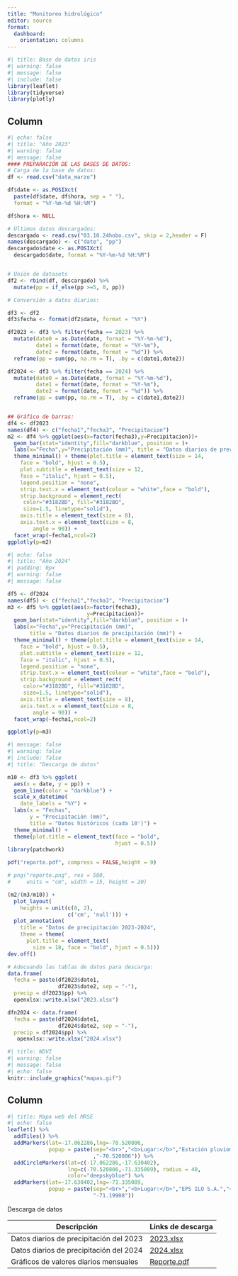 ```yaml
---
title: "Monitoreo hidrológico"
editor: source
format: 
  dashboard:
    orientation: columns
---
```


```r
#| title: Base de datos iris
#| warning: false
#| message: false
#| include: false
library(leaflet)
library(tidyverse)
library(plotly)
```

## Column {.tabset width="65%"}


```r
#| echo: false
#| title: "Año 2023"
#| warning: false
#| message: false
#### PREPARACIÓN DE LAS BASES DE DATOS:
# Carga de la base de datos:
df <- read.csv("data_marzo")

df$date <- as.POSIXct(
  paste(df$date, df$hora, sep = " "),
  format = "%Y-%m-%d %H:%M")

df$hora <- NULL

# Últimos datos descargados:
descargado <- read.csv("03.10.24hobo.csv", skip = 2,header = F)
names(descargado) <- c("date", "pp")
descargado$date <- as.POSIXct(
  descargado$date, format = "%Y-%m-%d %H:%M")


# Unión de datasets
df2 <- rbind(df, descargado) %>% 
  mutate(pp = if_else(pp >=5, 0, pp))

# Conversión a datos diarios:

df3 <- df2
df3$fecha <- format(df2$date, format = "%Y")

df2023 <- df3 %>% filter(fecha == 2023) %>% 
  mutate(date0 = as.Date(date, format = "%Y-%m-%d"),
         date1 = format(date, format = "%Y-%m"),
         date2 = format(date, format = "%d")) %>% 
  reframe(pp = sum(pp, na.rm = T), .by = c(date1,date2))

df2024 <- df3 %>% filter(fecha == 2024) %>% 
  mutate(date0 = as.Date(date, format = "%Y-%m-%d"),
         date1 = format(date, format = "%Y-%m"),
         date2 = format(date, format = "%d")) %>% 
  reframe(pp = sum(pp, na.rm = T), .by = c(date1,date2))


## Gráfico de barras:
df4 <- df2023
names(df4) <- c("fecha1","fecha3", "Precipitacion")
m2 <- df4 %>% ggplot(aes(x=factor(fecha3),y=Precipitacion))+
  geom_bar(stat="identity",fill="darkblue", position = )+
  labs(x="Fecha",y="Precipitación (mm)", title = "Datos diarios de precipitación (mm)") + 
  theme_minimal() + theme(plot.title = element_text(size = 14,
    face = "bold", hjust = 0.5),
    plot.subtitle = element_text(size = 12,
    face = "italic", hjust = 0.5),
    legend.position = "none",
    strip.text.x = element_text(colour = "white",face = "bold"),
    strip.background = element_rect(
     color="#3182BD", fill="#3182BD",
     size=1.5, linetype="solid"),
    axis.title = element_text(size = 8),
    axis.text.x = element_text(size = 8,
        angle = 90)) +
  facet_wrap(~fecha1,ncol=2)
ggplotly(p=m2)
```


```r
#| echo: false
#| title: "Año 2024"
#| padding: 0px
#| warning: false
#| message: false

df5 <- df2024
names(df5) <- c("fecha1","fecha3", "Precipitacion")
m3 <- df5 %>% ggplot(aes(x=factor(fecha3),
                         y=Precipitacion))+
  geom_bar(stat="identity",fill="darkblue", position = )+
  labs(x="Fecha",y="Precipitación (mm)",
       title = "Datos diarios de precipitación (mm)") + 
  theme_minimal() + theme(plot.title = element_text(size = 14,
    face = "bold", hjust = 0.5),
    plot.subtitle = element_text(size = 12,
    face = "italic", hjust = 0.5),
    legend.position = "none",
    strip.text.x = element_text(colour = "white",face = "bold"),
    strip.background = element_rect(
     color="#3182BD", fill="#3182BD",
     size=1.5, linetype="solid"),
    axis.title = element_text(size = 8),
    axis.text.x = element_text(size = 8,
        angle = 90)) +
  facet_wrap(~fecha1,ncol=2)

ggplotly(p=m3)
```


```r
#| message: false
#| warning: false
#| include: false
#| title: "Descarga de datos"

m10 <- df3 %>% ggplot(
  aes(x = date, y = pp)) +
  geom_line(color = "darkblue") +
  scale_x_datetime(
    date_labels = "%Y") +
  labs(x = "Fechas",
       y = "Precipitación (mm)",
       title = "Datos históricos (cada 10')") +
  theme_minimal() +
  theme(plot.title = element_text(face = "bold",
                                  hjust = 0.5))
library(patchwork)

pdf("reporte.pdf", compress = FALSE,height = 9)

# png("reporte.png", res = 500,
#     units = "cm", width = 15, height = 20)

(m2/(m3/m10)) + 
  plot_layout(
    heights = unit(c(8, 2),
                   c('cm', 'null'))) +
  plot_annotation(
    title = "Datos de precipitación 2023-2024",
    theme = theme(
      plot.title = element_text(
        size = 18, face = "bold", hjust = 0.5)))
dev.off()

# Adecuando las tablas de datos para descarga:
data.frame(
  fecha = paste(df2023$date1,
                df2023$date2, sep = "-"),
  precip = df2023$pp) %>%
  openxlsx::write.xlsx("2023.xlsx")

dfn2024 <- data.frame(
  fecha = paste(df2024$date1,
                df2024$date2, sep = "-"),
  precip = df2024$pp) %>% 
   openxlsx::write.xlsx("2024.xlsx")
```

```r
#| title: NDVI
#| warning: false
#| message: false
#| echo: false
knitr::include_graphics("mapas.gif")
```

## Column {width="35%"}

```r
#| title: Mapa web del MRSE
#| echo: false
leaflet() %>%
  addTiles() %>%
  addMarkers(lat=-17.062286,lng=-70.520806,
             popup = paste(sep="<br>","<b>Lugar:</b>","Estación pluviométrica","<b>Latitud:</b>","-17.062286","<b>Longitud:</b>"
                           ,"-70.520806")) %>%
  addCircleMarkers(lat=c(-17.062286,-17.630402),
                   lng=c(-70.520806,-71.335089), radius = 40,
                   color="deepskyblue") %>%
  addMarkers(lat=-17.630402,lng=-71.335089,
             popup = paste(sep="<br>","<b>Lugar:</b>","EPS ILO S.A.","<b>Latitud:</b>","-17.630402","<b>Longitud:</b>",
                           "-71.19908"))
```

Descarga de datos

| Descripción                             | Links de descarga          |
|-----------------------------------------|----------------------------|
| Datos diarios de precipitación del 2023 | [2023.xlsx](2023.xlsx)     |
| Datos diarios de precipitación del 2024 | [2024.xlsx](2024.xlsx)     |
| Gráficos de valores diarios mensuales   | [Reporte.pdf](Reporte.pdf) |



<!-- ```{r} -->
<!-- #| content: valuebox -->
<!-- #| title: "Inicio de registro" -->

<!-- list( -->
<!--   icon = "droplet", -->
<!--   color = "primary", -->
<!--   value = as.character(min(df2$date)) -->
<!-- ) -->
<!-- ``` -->

<!-- ```{r} -->
<!-- #| content: valuebox -->
<!-- #| title: "Último dato descarcargado" -->

<!-- list( -->
<!--   icon = "droplet-half", -->
<!--   color = "primary", -->
<!--   value = as.character(max(df2$date)) -->
<!-- ) -->
<!-- ``` -->

<!-- ```{r} -->
<!-- #| content: valuebox -->
<!-- #| title: "Precipitación acumulada total" -->

<!-- list( -->
<!--   icon = "droplet-fill", -->
<!--   color = "primary", -->
<!--   value = paste(sum(df2$pp), "mm") -->
<!-- ) -->
<!-- ``` -->
